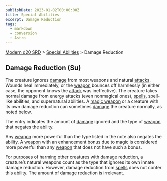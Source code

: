 ```yaml
---
publishDate: 2023-01-02T00:00:00Z
title: Special Abilities
excerpt: Damage Reduction
tags:
  - markdown
  - conversion
  - Astro
---
```


[Modern d20 SRD](/#modernD20) > [Special Abilities](modern-d20-srd-special-abilities-index) > Damage Reduction

## Damage Reduction (Su)

The creature ignores [damage](modern-d20-srd-combat-damage) from most weapons
and natural [attacks](modern-d20-srd-combat-attack-actions). Wounds heal
immediately, or the [weapon](modern-d20-srd-equipment-equipment-weapons)
bounces off harmlessly (in either case, the opponent knows the
[attack](modern-d20-srd-combat-attack-actions) was ineffective). The creature
takes normal damage from energy attacks (even nonmagical ones),
[spells](modern-d20-srd-fx-index), spell-like abilities, and supernatural
abilities. A [magic weapon](modern-d20-srd-fx-items-weapons) or a creature
with its own damage reduction can sometimes [damage](modern-d20-srd-combat-damage) the creature normally, as noted below.

The entry indicates the amount of [damage](modern-d20-srd-combat-damage)
ignored and the type of [weapon](modern-d20-srd-equipment-equipment-weapons)
that negates the ability.

Any [weapon](modern-d20-srd-equipment-equipment-weapons) more powerful than
the type listed in the note also negates the ability. A
[weapon](modern-d20-srd-fx-items-weapons) with an enhancement bonus due to
magic is considered more powerful than any [weapon](modern-d20-srd-fx-items-weapons) that does not have such a bonus.

For purposes of harming other creatures with damage reduction, a creature’s
natural weapons count as the type that ignores its own innate damage
reduction. However, damage reduction from [spells](modern-d20-srd-fx-index)
does not confer this ability. The amount of damage reduction is irrelevant.

